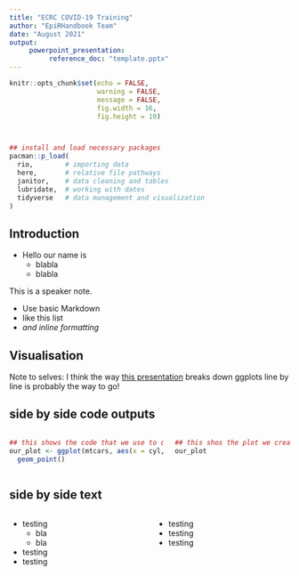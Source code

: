 ```yaml
---
title: "ECRC COVID-19 Training"
author: "EpiRHandbook Team"
date: "August 2021"
output: 
     powerpoint_presentation: 
          reference_doc: "template.pptx"
---
```


```r
knitr::opts_chunk$set(echo = FALSE, 
                      warning = FALSE, 
                      message = FALSE, 
                      fig.width = 16, 
                      fig.height = 10)



## install and load necessary packages 
pacman::p_load(
  rio,        # importing data  
  here,       # relative file pathways  
  janitor,    # data cleaning and tables
  lubridate,  # working with dates
  tidyverse   # data management and visualization
)

```


## Introduction 

- Hello our name is 
  + blabla
  + blabla
  

::: notes
This is a speaker note.

- Use basic Markdown
- like this list
- *and inline formatting*
:::
  
## Visualisation 

Note to selves: 
I think the way [this presentation](https://www.cedricscherer.com/slides/2019-08-28-intro-ggplot-statsizw#20) 
breaks down ggplots line by line is probably the way to go! 



## side by side code outputs 


:::::: {.columns}
::: {.column}

```r
## this shows the code that we use to create plot (nb. echo = TRUE)
our_plot <- ggplot(mtcars, aes(x = cyl, y = mpg)) + 
  geom_point()

```


:::

::: {.column}

```r

## this shos the plot we created (nb echo = FALSE)
our_plot

```


:::
::::::





## side by side text 


:::::: {.columns}
::: {.column}

- testing  
  + bla 
  + bla 
- testing 
- testing 

:::

::: {.column}

- testing 
- testing 
- testing 

:::
::::::